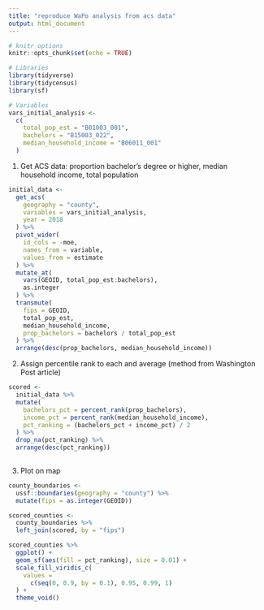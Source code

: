 ```yaml
---
title: "reproduce WaPo analysis from acs data"
output: html_document
---
```


```r
# knitr options
knitr::opts_chunk$set(echo = TRUE)
```

```r
# Libraries
library(tidyverse)
library(tidycensus)
library(sf)

# Variables
vars_initial_analysis <-
  c(
    total_pop_est = "B01003_001",
    bachelors = "B15003_022",
    median_household_income = "B06011_001"
  )
```


1. Get ACS data: proportion bachelor's degree or higher, median household income, total population

```r
initial_data <- 
  get_acs(
    geography = "county",
    variables = vars_initial_analysis,
    year = 2018
  ) %>%
  pivot_wider(
    id_cols = -moe,
    names_from = variable, 
    values_from = estimate
  ) %>%
  mutate_at(
    vars(GEOID, total_pop_est:bachelors), 
    as.integer
  ) %>%
  transmute(
    fips = GEOID,
    total_pop_est,
    median_household_income,
    prop_bachelors = bachelors / total_pop_est
  ) %>%
  arrange(desc(prop_bachelors, median_household_income))
```


2. Assign percentile rank to each and average (method from Washington Post article)

```r
scored <- 
  initial_data %>%
  mutate(
    bachelors_pct = percent_rank(prop_bachelors),
    income_pct = percent_rank(median_household_income),
    pct_ranking = (bachelors_pct + income_pct) / 2
  ) %>%
  drop_na(pct_ranking) %>%
  arrange(desc(pct_ranking))
  
```


3. Plot on map

```r
county_boundaries <- 
  ussf::boundaries(geography = "county") %>% 
  mutate(fips = as.integer(GEOID))

scored_counties <- 
  county_boundaries %>%
  left_join(scored, by = "fips")

scored_counties %>%
  ggplot() + 
  geom_sf(aes(fill = pct_ranking), size = 0.01) +
  scale_fill_viridis_c(
    values = 
      c(seq(0, 0.9, by = 0.1), 0.95, 0.99, 1)
  ) +
  theme_void()


```




